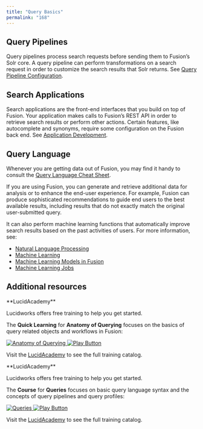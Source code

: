 ```yaml
---
title: "Query Basics"
permalink: "168"
---
```


## Query Pipelines

Query pipelines process search requests before sending them to Fusion’s Solr core. A query pipeline can perform transformations on a search request in order to customize the search results that Solr returns. See [Query Pipeline Configuration](/fusion/5.9/173/query-pipelines).

## Search Applications

Search applications are the front-end interfaces that you build on top of Fusion. Your application makes calls to Fusion’s REST API in order to retrieve search results or perform other actions. Certain features, like autocomplete and synonyms, require some configuration on the Fusion back end. See [Application Development](/fusion/5.9/177/front-end-development-overview).

## Query Language

Whenever you are getting data out of Fusion, you may find it handy to consult the [Query Language Cheat Sheet](/fusion/5.9/199/solr-query-language-cheat-sheet).

If you are using Fusion, you can generate and retrieve additional data for analysis or to enhance the end-user experience. For example, Fusion can produce sophisticated recommendations to guide end users to the best available results, including results that do not exactly match the original user-submitted query.

It can also perform machine learning functions that automatically improve search results based on the past activities of users. For more information, see:

* [Natural Language Processing](/fusion/5.9/451/natural-language-processing)
* [Machine Learning](/fusion/5.9/495/machine-learning)
* [Machine Learning Models in Fusion](/fusion/5.9/492/machine-learning-models-in-fusion)
* [Machine Learning Jobs](/fusion/5.9/494/machine-learning-jobs)

## Additional resources

<Note>
**LucidAcademy**

Lucidworks offers free training to help you get started.

The **Quick Learning** for **Anatomy of Querying** focuses on the basics of query related objects and workflows in Fusion:

<Frame>
  <a href="https://academy.lucidworks.com/anatomy-of-querying" target="_blank">
    <div class="note-image-wrapper">
      <img noZoom src="/assets/images/training-covers/anatomy-of-querying.png" alt="Anatomy of Querying" class="note-image" />
      <img noZoom src="/images/play-btn.svg" alt="Play Button" class="note-image-overlay" />
    </div>
  </a>
</Frame>


Visit the [LucidAcademy](https://academy.lucidworks.com) to see the full training catalog.
</Note>


<Note>
**LucidAcademy**

Lucidworks offers free training to help you get started.

The **Course** for **Queries** focuses on basic query language syntax and the concepts of query pipelines and query profiles:

<Frame>
  <a href="https://academy.lucidworks.com/queries-course" target="_blank">
    <div class="note-image-wrapper">
      <img noZoom src="/assets/images/training-covers/queries.jpeg" alt="Queries" class="note-image" />
      <img noZoom src="/images/play-btn.svg" alt="Play Button" class="note-image-overlay" />
    </div>
  </a>
</Frame>


Visit the [LucidAcademy](https://academy.lucidworks.com) to see the full training catalog.
</Note>
